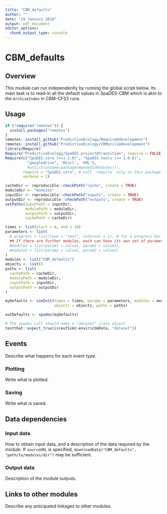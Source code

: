---
title: "CBM_defaults"
author: ""
date: "19 January 2018"
output: pdf_document
editor_options: 
  chunk_output_type: console
---
# CBM_defaults

## Overview

This module can run independently by running the global script below.
Its main task is to read-in all the default values in SpaDES-CBM which is akin to the `ArchiveIndex` in CBM-CFS3 runs.

## Usage

```{r module_deafults_usage, eval=FALSE}
if (!require("remotes")) {
  install.packages("remotes")
}
remotes::install_github("PredictiveEcology/Require@development")
remotes::install_github("PredictiveEcology/CBMutils@development")
library(Require)
Require("PredictiveEcology/SpaDES.project@transition", require = FALSE)
Require(c("SpaDES.core (>=1.1.0)", "SpaDES.tools (>= 1.0.0)",
          "googledrive", 'RCurl', 'XML'),
          #unlist(unname(packagesNeededInModules))),
        require = "SpaDES.core", # call `require` only on this package (same as `library`)
        verbose = 1)

cacheDir <- reproducible::checkPath("cache", create = TRUE)
moduleDir <- "modules"
inputDir <- reproducible::checkPath("inputs", create = TRUE)
outputDir <- reproducible::checkPath("outputs", create = TRUE)
setPaths(inputPath = inputDir, 
         modulePath = moduleDir, 
         outputPath = outputDir, 
         cachePath = cacheDir)

times <- list(start = 0, end = 10)
parameters <- list(
  #.progress = list(type = "text", interval = 1), # for a progress bar
  ## If there are further modules, each can have its own set of parameters:
  #module1 = list(param1 = value1, param2 = value2),
  #module2 = list(param1 = value1, param2 = value2)
)
modules <- list("CBM_defaults")
objects <- list()
paths <- list(
  cachePath = cacheDir,
  modulePath = moduleDir,
  inputPath = inputDir,
  outputPath = outputDir
)

myDefaults <- simInit(times = times, params = parameters, modules = modules,
                      objects = objects, paths = paths)

outDefaults <- spades(myDefaults)
```

```{r tests, eval=FALSE}
# The spades call should make a "dataset" class object
testthat::expect_true(is(outSim@.envir$cbmData, "dataset"))
```

## Events

Describe what happens for each event type.

### Plotting

Write what is plotted.

### Saving

Write what is saved.

## Data dependencies

### Input data

How to obtain input data, and a description of the data required by the module.
If `sourceURL` is specified, `downloadData("CBM_defaults", "path/to/modules/dir")` may be sufficient.

### Output data

Description of the module outputs.

## Links to other modules

Describe any anticipated linkages to other modules.

